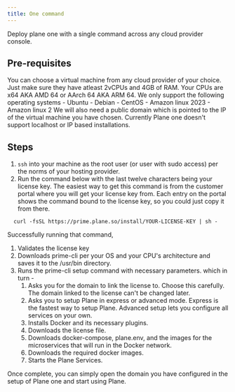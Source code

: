 ```yaml
---
title: One command
---
```

Deploy plane one with a single command across any cloud provider console.

## Pre-requisites
<AccordionGroup>
  <Accordion title="A virtual machine with at-least 2vCPUs and 4GB RAM.">
    You can choose a virtual machine from any cloud provider of your choice. Just make sure they have atleast 2vCPUs and 4GB of RAM. 
    
  </Accordion>
  <Accordion title = "x64 CPU and Linux OS">
  Your CPUs are x64 AKA AMD 64 or AArch 64 AKA ARM 64. We only support the following operating systems
    - Ubuntu
    - Debian
    - CentOS
    - Amazon linux 2023
    - Amazon linux 2
  </Accordion>

  <Accordion title="A publicly listed domain managed by you.">
    We will also need a public domain which is pointed to the IP of the virtual machine you have chosen. Currently Plane one doesn't support localhost or IP based installations.
  </Accordion>
</AccordionGroup>

## Steps
1. `ssh` into your machine as the root user (or user with sudo access) per the norms of your hosting provider.
2. Run the command below with the last twelve characters being your license key.
<Tip>The easiest way to get this command is from the customer portal where you will get your license key from. Each entry on the portal shows the command bound to the license key, so you could just copy it from there.</Tip>
  ```
    curl -fsSL https://prime.plane.so/install/YOUR-LICENSE-KEY | sh -
  ```
Successfully running that command,
1. Validates the license key
2. Downloads prime-cli per your OS and your CPU's architecture and saves it to the /usr/bin directory.
3. Runs the prime-cli setup command with necessary parameters. which in turn -
    1. Asks you for the domain to link the license to. Choose this carefully. The domain linked to the license can't be changed later.
    2. Asks you to setup Plane in express or advanced mode. Express is the fastest way to setup Plane. Advanced setup lets you configure all services on your own.
    2. Installs Docker and its necessary plugins.
    3. Downloads the license file.
    4. Downloads docker-compose, plane.env, and the images for the microservices that will run in the Docker network.
    5. Downloads the required docker images.
    6. Starts the Plane Services.

Once complete, you can simply open the domain you have configured in the setup of Plane one and start using Plane.